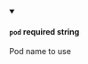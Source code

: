 
<details className="config-field" data-expandable="false" open>
<summary>

#### `pod` <span class="config-field-required" data-required="false">required</span> <span class="config-field-type">string</span> <span class="config-field-default"></span> <span class="config-field-enum"></span>

Pod name to use

</summary>



</details>
